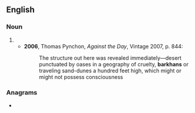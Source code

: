 ==English==

===Noun===
{{en-noun}}

# {{alternative spelling of|barchan|lang=en}}
#* '''2006''', Thomas Pynchon, ''Against the Day'', Vintage 2007, p. 844:
#*: The structure out here was revealed immediately—desert punctuated by oases in a geography of cruelty, '''barkhans''' or traveling sand-dunes a hundred feet high, which might or might not possess consciousness

===Anagrams===
* {{anagrams|en|Bankhar}}